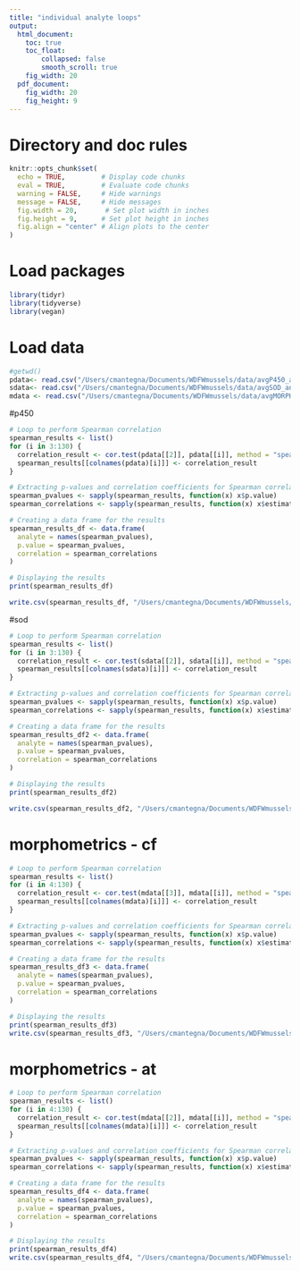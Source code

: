 ```yaml
---
title: "individual analyte loops"
output:
  html_document: 
    toc: true
    toc_float:
        collapsed: false
        smooth_scroll: true
    fig_width: 20
  pdf_document: 
    fig_width: 20
    fig_height: 9
---
```


# Directory and doc rules

```r

knitr::opts_chunk$set(
  echo = TRUE,         # Display code chunks
  eval = TRUE,         # Evaluate code chunks
  warning = FALSE,     # Hide warnings
  message = FALSE,     # Hide messages
  fig.width = 20,       # Set plot width in inches
  fig.height = 9,      # Set plot height in inches
  fig.align = "center" # Align plots to the center
)

```

# Load packages

```r
library(tidyr)
library(tidyverse)
library(vegan)

```

# Load data

```r

#getwd()
pdata<- read.csv("/Users/cmantegna/Documents/WDFWmussels/data/avgP450_analytes.csv")
sdata<- read.csv("/Users/cmantegna/Documents/WDFWmussels/data/avgSOD_analytes.csv")
mdata <- read.csv("/Users/cmantegna/Documents/WDFWmussels/data/avgMORPH_analytes.csv")
```

#p450
```r

# Loop to perform Spearman correlation
spearman_results <- list()
for (i in 3:130) {
  correlation_result <- cor.test(pdata[[2]], pdata[[i]], method = "spearman")
  spearman_results[[colnames(pdata)[i]]] <- correlation_result
}

# Extracting p-values and correlation coefficients for Spearman correlation
spearman_pvalues <- sapply(spearman_results, function(x) x$p.value)
spearman_correlations <- sapply(spearman_results, function(x) x$estimate)

# Creating a data frame for the results
spearman_results_df <- data.frame(
  analyte = names(spearman_pvalues),
  p.value = spearman_pvalues,
  correlation = spearman_correlations
)

# Displaying the results
print(spearman_results_df)

write.csv(spearman_results_df, "/Users/cmantegna/Documents/WDFWmussels/output/tables/p450indvidualCORR.csv", row.names = FALSE)

```

#sod
```r

# Loop to perform Spearman correlation
spearman_results <- list()
for (i in 3:130) {
  correlation_result <- cor.test(sdata[[2]], sdata[[i]], method = "spearman")
  spearman_results[[colnames(sdata)[i]]] <- correlation_result
}

# Extracting p-values and correlation coefficients for Spearman correlation
spearman_pvalues <- sapply(spearman_results, function(x) x$p.value)
spearman_correlations <- sapply(spearman_results, function(x) x$estimate)

# Creating a data frame for the results
spearman_results_df2 <- data.frame(
  analyte = names(spearman_pvalues),
  p.value = spearman_pvalues,
  correlation = spearman_correlations
)

# Displaying the results
print(spearman_results_df2)

write.csv(spearman_results_df2, "/Users/cmantegna/Documents/WDFWmussels/output/tables/CORRECTEDsodindividualCORR.csv", row.names = FALSE)

```

# morphometrics - cf
```r

# Loop to perform Spearman correlation
spearman_results <- list()
for (i in 4:130) {
  correlation_result <- cor.test(mdata[[3]], mdata[[i]], method = "spearman")
  spearman_results[[colnames(mdata)[i]]] <- correlation_result
}

# Extracting p-values and correlation coefficients for Spearman correlation
spearman_pvalues <- sapply(spearman_results, function(x) x$p.value)
spearman_correlations <- sapply(spearman_results, function(x) x$estimate)

# Creating a data frame for the results
spearman_results_df3 <- data.frame(
  analyte = names(spearman_pvalues),
  p.value = spearman_pvalues,
  correlation = spearman_correlations
)

# Displaying the results
print(spearman_results_df3)
write.csv(spearman_results_df3, "/Users/cmantegna/Documents/WDFWmussels/output/tables/CORRECTEDindividualCORRcf.csv", row.names = FALSE)

```

# morphometrics - at
```r

# Loop to perform Spearman correlation
spearman_results <- list()
for (i in 4:130) {
  correlation_result <- cor.test(mdata[[2]], mdata[[i]], method = "spearman")
  spearman_results[[colnames(mdata)[i]]] <- correlation_result
}

# Extracting p-values and correlation coefficients for Spearman correlation
spearman_pvalues <- sapply(spearman_results, function(x) x$p.value)
spearman_correlations <- sapply(spearman_results, function(x) x$estimate)

# Creating a data frame for the results
spearman_results_df4 <- data.frame(
  analyte = names(spearman_pvalues),
  p.value = spearman_pvalues,
  correlation = spearman_correlations
)

# Displaying the results
print(spearman_results_df4)
write.csv(spearman_results_df4, "/Users/cmantegna/Documents/WDFWmussels/output/tables/CORRECTEDindividualCORRat.csv", row.names = FALSE)

```
